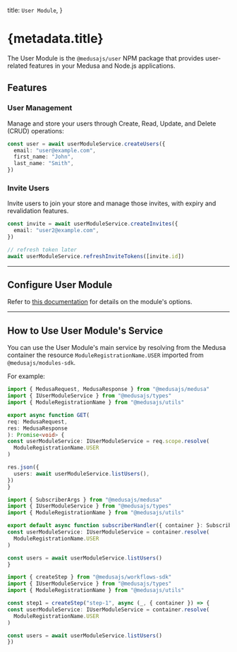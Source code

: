 
  title: `User Module`,
}

# {metadata.title}

The User Module is the `@medusajs/user` NPM package that provides user-related features in your Medusa and Node.js applications.

## Features

### User Management

Manage and store your users through Create, Read, Update, and Delete (CRUD) operations:

```ts
const user = await userModuleService.createUsers({
  email: "user@example.com",
  first_name: "John",
  last_name: "Smith",
})
```

### Invite Users

Invite users to join your store and manage those invites, with expiry and revalidation features.

```ts
const invite = await userModuleService.createInvites({
  email: "user2@example.com",
})

// refresh token later
await userModuleService.refreshInviteTokens([invite.id])
```

---

## Configure User Module

Refer to [this documentation](./module-options/page.mdx) for details on the module's options.

---

## How to Use User Module's Service

You can use the User Module's main service by resolving from the Medusa container the resource `ModuleRegistrationName.USER` imported from `@medusajs/modules-sdk`.

For example:

<CodeTabs groupId="resource-type">
  <CodeTab label="API Route" value="api-route">

  ```ts title="src/api/store/custom/route.ts"
  import { MedusaRequest, MedusaResponse } from "@medusajs/medusa"
  import { IUserModuleService } from "@medusajs/types"
  import { ModuleRegistrationName } from "@medusajs/utils"

export async function GET(
  req: MedusaRequest,
  res: MedusaResponse
): Promise<void> {
  const userModuleService: IUserModuleService = req.scope.resolve(
    ModuleRegistrationName.USER
  )

  res.json({
    users: await userModuleService.listUsers(),
  })
}
```

  </CodeTab>
  <CodeTab label="Subscriber" value="subscribers">

  ```ts title="src/subscribers/custom-handler.ts"
  import { SubscriberArgs } from "@medusajs/medusa"
  import { IUserModuleService } from "@medusajs/types"
  import { ModuleRegistrationName } from "@medusajs/utils"

export default async function subscriberHandler({ container }: SubscriberArgs) {
  const userModuleService: IUserModuleService = container.resolve(
    ModuleRegistrationName.USER
  )

  const users = await userModuleService.listUsers()
}
```

  </CodeTab>
  <CodeTab label="Workflow Step" value="workflow-step">

  ```ts title="src/workflows/hello-world/step1.ts"
  import { createStep } from "@medusajs/workflows-sdk"
  import { IUserModuleService } from "@medusajs/types"
  import { ModuleRegistrationName } from "@medusajs/utils"

const step1 = createStep("step-1", async (_, { container }) => {
  const userModuleService: IUserModuleService = container.resolve(
    ModuleRegistrationName.USER
  )

  const users = await userModuleService.listUsers()
})
```

  </CodeTab>
</CodeTabs>
